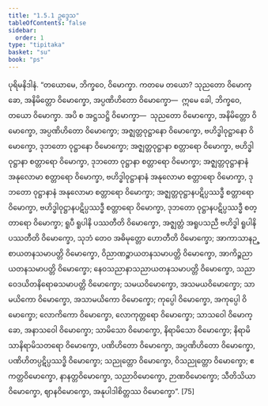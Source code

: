```yaml
---
title: "1.5.1 ဥဒ္ဒေသ"
tableOfContents: false
sidebar:
  order: 1
type: "tipitaka"
basket: "su"
book: "ps"
---
```



<DynamicBreadcrumb />

<Division number="209" book="ps">

<Paragraph number="1116" book="ps">
ပုရိမနိဒါနံ. “တယောမေ, ဘိက္ခဝေ, ဝိမောက္ခာ. ကတမေ တယော? သုညတော ဝိမောက္ခော, အနိမိတ္တော ဝိမောက္ခော, အပ္ပဏိဟိတော ဝိမောက္ခော—  ဣမေ ခေါ, ဘိက္ခဝေ, တယော ဝိမောက္ခာ.
</Paragraph>

<Paragraph number="1117" book="ps">
အပိ စ အဋ္ဌသဋ္ဌိ ဝိမောက္ခာ—  သုညတော ဝိမောက္ခော, အနိမိတ္တော ဝိမောက္ခော, အပ္ပဏိဟိတော ဝိမောက္ခော; အဇ္ဈတ္တဝုဋ္ဌာနော ဝိမောက္ခော, ဗဟိဒ္ဓါဝုဋ္ဌာနော ဝိမောက္ခော, ဒုဘတော ဝုဋ္ဌာနော ဝိမောက္ခော; အဇ္ဈတ္တဝုဋ္ဌာနာ စတ္တာရော ဝိမောက္ခာ, ဗဟိဒ္ဓါဝုဋ္ဌာနာ စတ္တာရော ဝိမောက္ခာ, ဒုဘတော ဝုဋ္ဌာနာ စတ္တာရော ဝိမောက္ခာ; အဇ္ဈတ္တဝုဋ္ဌာနာနံ အနုလောမာ စတ္တာရော ဝိမောက္ခာ, ဗဟိဒ္ဓါဝုဋ္ဌာနာနံ အနုလောမာ စတ္တာရော ဝိမောက္ခာ, ဒုဘတော ဝုဋ္ဌာနာနံ အနုလောမာ စတ္တာရော ဝိမောက္ခာ; အဇ္ဈတ္တဝုဋ္ဌာနပဋိပ္ပဿဒ္ဓီ စတ္တာရော ဝိမောက္ခာ, ဗဟိဒ္ဓါဝုဋ္ဌာနပဋိပ္ပဿဒ္ဓီ စတ္တာရော ဝိမောက္ခာ, ဒုဘတော ဝုဋ္ဌာနပဋိပ္ပဿဒ္ဓီ စတ္တာရော ဝိမောက္ခာ; ရူပီ ရူပါနိ ပဿတီတိ ဝိမောက္ခော, အဇ္ဈတ္တံ အရူပသညီ ဗဟိဒ္ဓါ ရူပါနိ ပဿတီတိ ဝိမောက္ခော, သုဘံ တေဝ အဓိမုတ္တော ဟောတီတိ ဝိမောက္ခော; အာကာသာနဉ္စာယတနသမာပတ္တိ ဝိမောက္ခော, ဝိညာဏဉ္စာယတနသမာပတ္တိ ဝိမောက္ခော, အာကိဉ္စညာယတနသမာပတ္တိ ဝိမောက္ခော; နေဝသညာနာသညာယတနသမာပတ္တိ ဝိမောက္ခော, သညာဝေဒယိတနိရောဓသမာပတ္တိ ဝိမောက္ခော; သမယဝိမောက္ခော, အသမယဝိမောက္ခော; သာမယိကော ဝိမောက္ခော, အသာမယိကော ဝိမောက္ခော; ကုပ္ပေါ ဝိမောက္ခော, အကုပ္ပေါ ဝိမောက္ခော; လောကိကော ဝိမောက္ခော, လောကုတ္တရော ဝိမောက္ခော; သာသဝေါ ဝိမောက္ခော, အနာသဝေါ ဝိမောက္ခော; သာမိသော ဝိမောက္ခော, နိရာမိသော ဝိမောက္ခော; နိရာမိသာနိရာမိသတရော ဝိမောက္ခော, ပဏိဟိတော ဝိမောက္ခော, အပ္ပဏိဟိတော ဝိမောက္ခော, ပဏိဟိတပ္ပဋိပ္ပဿဒ္ဓိ ဝိမောက္ခော; သညုတ္တော ဝိမောက္ခော, ဝိသညုတ္တော ဝိမောက္ခော; ဧကတ္တဝိမောက္ခော, နာနတ္တဝိမောက္ခော, သညာဝိမောက္ခော, ဉာဏဝိမောက္ခော; သီတိသိယာဝိမောက္ခော, ဈာနဝိမောက္ခော, အနုပါဒါစိတ္တဿ ဝိမောက္ခော”. [75]
</Paragraph>
</Division>